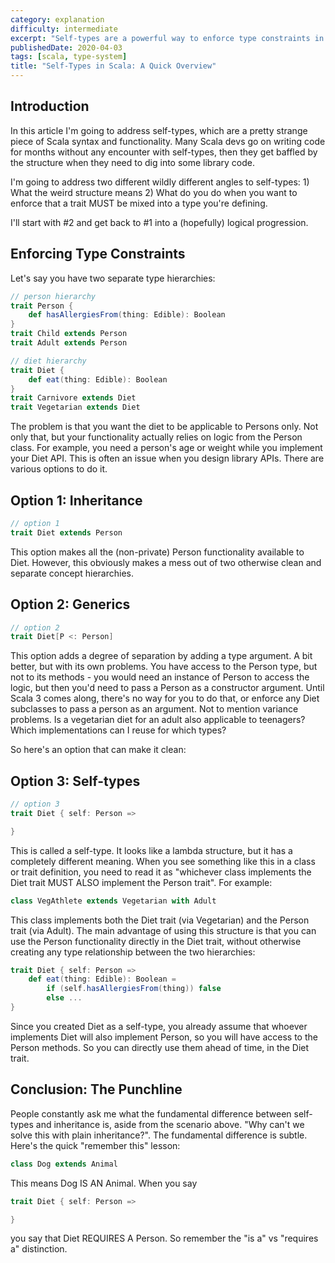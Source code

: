 ```yaml
---
category: explanation
difficulty: intermediate
excerpt: "Self-types are a powerful way to enforce type constraints in Scala: learn to use them effectively in just a few minutes"
publishedDate: 2020-04-03
tags: [scala, type-system]
title: "Self-Types in Scala: A Quick Overview"
---
```


## Introduction

In this article I'm going to address self-types, which are a pretty strange piece of Scala syntax and functionality. Many Scala devs go on writing code for months without any encounter with self-types, then they get baffled by the structure when they need to dig into some library code.

I'm going to address two different wildly different angles to self-types: 1) What the weird structure means 2) What do you do when you want to enforce that a trait MUST be mixed into a type you're defining.

I'll start with #2 and get back to #1 into a (hopefully) logical progression.

## Enforcing Type Constraints

Let's say you have two separate type hierarchies:

```scala
// person hierarchy
trait Person {
    def hasAllergiesFrom(thing: Edible): Boolean
}
trait Child extends Person
trait Adult extends Person

// diet hierarchy
trait Diet {
    def eat(thing: Edible): Boolean
}
trait Carnivore extends Diet
trait Vegetarian extends Diet
```

The problem is that you want the diet to be applicable to Persons only. Not only that, but your functionality actually relies on logic from the Person class. For example, you need a person's age or weight while you implement your Diet API. This is often an issue when you design library APIs. There are various options to do it.

## Option 1: Inheritance

```scala
// option 1
trait Diet extends Person
```

This option makes all the (non-private) Person functionality available to Diet. However, this obviously makes a mess out of two otherwise clean and separate concept hierarchies.

## Option 2: Generics

```scala
// option 2
trait Diet[P <: Person]
```

This option adds a degree of separation by adding a type argument. A bit better, but with its own problems. You have access to the Person type, but not to its methods - you would need an instance of Person to access the logic, but then you'd need to pass a Person as a constructor argument. Until Scala 3 comes along, there's no way for you to do that, or enforce any Diet subclasses to pass a person as an argument. Not to mention variance problems. Is a vegetarian diet for an adult also applicable to teenagers? Which implementations can I reuse for which types?

So here's an option that can make it clean:

## Option 3: Self-types

```scala
// option 3
trait Diet { self: Person =>

}
```

This is called a self-type. It looks like a lambda structure, but it has a completely different meaning. When you see something like this in a class or trait definition, you need to read it as "whichever class implements the Diet trait MUST ALSO implement the Person trait". For example:

```scala
class VegAthlete extends Vegetarian with Adult
```

This class implements both the Diet trait (via Vegetarian) and the Person trait (via Adult). The main advantage of using this structure is that you can use the Person functionality directly in the Diet trait, without otherwise creating any type relationship between the two hierarchies:

```scala
trait Diet { self: Person =>
    def eat(thing: Edible): Boolean =
        if (self.hasAllergiesFrom(thing)) false
        else ...
}
```

Since you created Diet as a self-type, you already assume that whoever implements Diet will also implement Person, so you will have access to the Person methods. So you can directly use them ahead of time, in the Diet trait.

## Conclusion: The Punchline

People constantly ask me what the fundamental difference between self-types and inheritance is, aside from the scenario above. "Why can't we solve this with plain inheritance?". The fundamental difference is subtle. Here's the quick "remember this" lesson:

```scala
class Dog extends Animal
```

This means Dog IS AN Animal. When you say

```scala
trait Diet { self: Person =>

}
```

you say that Diet REQUIRES A Person. So remember the "is a" vs "requires a" distinction.
